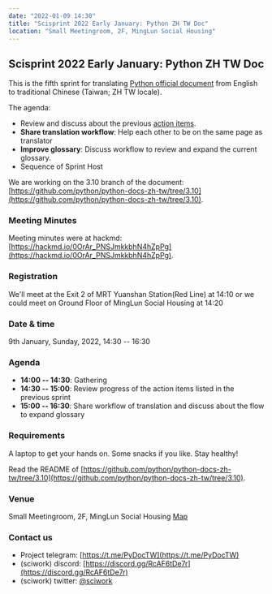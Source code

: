 ```yaml
---
date: "2022-01-09 14:30"
title: "Scisprint 2022 Early January: Python ZH TW Doc"
location: "Small Meetingroom, 2F, MingLun Social Housing"
---
```


## Scisprint 2022 Early January: Python ZH TW Doc

This is the fifth sprint for translating [Python official
document](https://docs.python.org/3/) from English to traditional
Chinese (Taiwan; ZH TW locale).

The agenda:

- Review and discuss about the previous [action
  items](https://hackmd.io/iwuK9RNcSdyGmfKLxx748w#Agenda).
- **Share translation workflow**: Help each other to be on the same
  page as translator
- **Improve glossary**: Discuss workflow to review and expand the
  current glossary.
- Sequence of Sprint Host

We are working on the 3.10 branch of the document:
[https://github.com/python/python-docs-zh-tw/tree/3.10](https://github.com/python/python-docs-zh-tw/tree/3.10).

### Meeting Minutes

Meeting minutes were at hackmd:
[https://hackmd.io/0OrAr_PNSJmkkbhN4hZpPg](https://hackmd.io/0OrAr_PNSJmkkbhN4hZpPg).

### Registration

We\'ll meet at the Exit 2 of MRT Yuanshan Station(Red Line) at 14:10 or
we could meet on Ground Floor of MingLun Social Housing at 14:20

### Date & time

9th January, Sunday, 2022, 14:30 -- 16:30

### Agenda

- **14:00 -- 14:30**: Gathering
- **14:30 -- 15:00**: Review progress of the action items listed in
  the previous sprint
- **15:00 -- 16:30**: Share workflow of translation and discuss about
  the flow to expand glossary

### Requirements

A laptop to get your hands on. Some snacks if you like. Stay healthy!

Read the README of
[https://github.com/python/python-docs-zh-tw/tree/3.10](https://github.com/python/python-docs-zh-tw/tree/3.10).

### Venue

Small Meetingroom, 2F, MingLun Social Housing
[Map](https://www.google.com/maps/place/103%E5%8F%B0%E5%8C%97%E5%B8%82%E5%A4%A7%E5%90%8C%E5%8D%80%E6%89%BF%E5%BE%B7%E8%B7%AF%E4%B8%89%E6%AE%B5285%E8%99%9F/@25.0715917,121.5204557,17.22z/data=!4m8!1m2!2m1!1sminglun+social+housing!3m4!1s0x3442a9494c9f5e5d:0x85154e9902371e0f!8m2!3d25.0732147!4d121.5200947)

### Contact us

- Project telegram: [https://t.me/PyDocTW](https://t.me/PyDocTW)
- (sciwork) discord: [https://discord.gg/RcAF6tDe7r](https://discord.gg/RcAF6tDe7r)
- (sciwork) twitter: [\@sciwork](https://twitter.com/sciwork)
